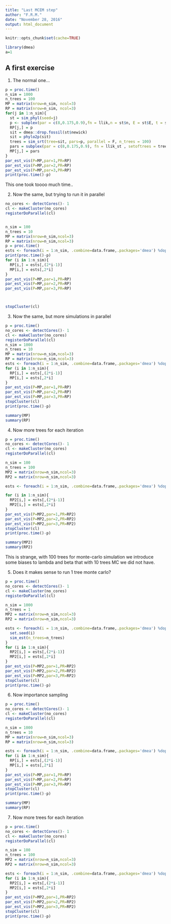```yaml
---
title: "Last MCEM step"
author: "F.R.M."
date: "November 28, 2016"
output: html_document
---
```



```r
knitr::opts_chunk$set(cache=TRUE)
```

```r
library(dmea)
a=1
```

## A first exercise

1. The normal one...

```r

p = proc.time()
n_sim = 1000
n_trees = 100
MP = matrix(nrow=n_sim, ncol=3)
RP = matrix(nrow=n_sim, ncol=3)
for(j in 1:n_sim){
  st = sim_phyl(seed=j)
  p <- subplex(par = c(8,0.175,0.9),fn = llik,n = st$n, E = st$E, t = st$t)$par
  RP[j,] = p
  sit = dmea::drop.fossil(st$newick)
  sit = phylo2p(sit)
  trees = sim_srt(tree=sit, pars=p, parallel = F, n_trees = 100)
  pars = subplex(par = c(8,0.175,0.9), fn = llik_st , setoftrees = trees, impsam = FALSE)$par
  MP[j,] = pars
}
par_est_vis(P=MP,par=1,PR=RP)
par_est_vis(P=MP,par=2,PR=RP)
par_est_vis(P=MP,par=3,PR=RP)
print(proc.time()-p)
```
This one took toooo much time..

2. Now the same, but trying to run it in parallel

```r
no_cores <- detectCores()- 1 
cl <- makeCluster(no_cores)
registerDoParallel(cl)


n_sim = 100
n_trees = 10
MP = matrix(nrow=n_sim,ncol=3)
RP = matrix(nrow=n_sim,ncol=3)
p = proc.time()
ests <- foreach(i = 1:n_sim, .combine=data.frame,.packages='dmea') %dopar% sim_est(n_trees=n_trees)
print(proc.time()-p)
for (i in 1:n_sim){
  RP[i,] = ests[,(2*i-1)]
  MP[i,] = ests[,2*i]
}
par_est_vis(P=MP,par=1,PR=RP)
par_est_vis(P=MP,par=2,PR=RP)
par_est_vis(P=MP,par=3,PR=RP)



stopCluster(cl)
```


3. Now the same, but more simulations in parallel


```r
p = proc.time()
no_cores <- detectCores()- 1 
cl <- makeCluster(no_cores)
registerDoParallel(cl)
n_sim = 1000
n_trees = 10
MP = matrix(nrow=n_sim,ncol=3)
RP = matrix(nrow=n_sim,ncol=3)
ests <- foreach(i = 1:n_sim, .combine=data.frame,.packages='dmea') %dopar% sim_est(n_trees=n_trees,seed=i)
for (i in 1:n_sim){
  RP[i,] = ests[,(2*i-1)]
  MP[i,] = ests[,2*i]
}
par_est_vis(P=MP,par=1,PR=RP)
par_est_vis(P=MP,par=2,PR=RP)
par_est_vis(P=MP,par=3,PR=RP)
stopCluster(cl)
print(proc.time()-p)
```

```r
summary(MP)
summary(RP)
```

4. Now more trees for each iteration 

```r
p = proc.time()
no_cores <- detectCores()- 1 
cl <- makeCluster(no_cores)
registerDoParallel(cl)

n_sim = 100
n_trees = 100
MP2 = matrix(nrow=n_sim,ncol=3)
RP2 = matrix(nrow=n_sim,ncol=3)

ests <- foreach(i = 1:n_sim, .combine=data.frame,.packages='dmea') %dopar% sim_est(n_trees=n_trees)

for (i in 1:n_sim){
  RP2[i,] = ests[,(2*i-1)]
  MP2[i,] = ests[,2*i]
}
par_est_vis(P=MP2,par=1,PR=RP2)
par_est_vis(P=MP2,par=2,PR=RP2)
par_est_vis(P=MP2,par=3,PR=RP2)
stopCluster(cl)
print(proc.time()-p)
```

```r
summary(MP2)
summary(RP2)
```

This is strange, with 100 trees for monte-carlo simulation we introduce some biases to lambda and beta that with 10 trees MC we did not have. 

5. Does it makes sense to run 1 tree monte carlo?

```r
p = proc.time()
no_cores <- detectCores()- 1 
cl <- makeCluster(no_cores)
registerDoParallel(cl)

n_sim = 1000
n_trees = 1
MP2 = matrix(nrow=n_sim,ncol=3)
RP2 = matrix(nrow=n_sim,ncol=3)

ests <- foreach(i = 1:n_sim, .combine=data.frame,.packages='dmea') %dopar% {  
  set.seed(i)
  sim_est(n_trees=n_trees)
}
for (i in 1:n_sim){
  RP2[i,] = ests[,(2*i-1)]
  MP2[i,] = ests[,2*i]
}
par_est_vis(P=MP2,par=1,PR=RP2)
par_est_vis(P=MP2,par=2,PR=RP2)
par_est_vis(P=MP2,par=3,PR=RP2)
stopCluster(cl)
print(proc.time()-p)
```







6. Now importance sampling


```r
p = proc.time()
no_cores <- detectCores()- 1 
cl <- makeCluster(no_cores)
registerDoParallel(cl)

n_sim = 1000
n_trees = 10
MP = matrix(nrow=n_sim,ncol=3)
RP = matrix(nrow=n_sim,ncol=3)

ests <- foreach(i = 1:n_sim, .combine=data.frame,.packages='dmea') %dopar% sim_est(n_trees=n_trees, impsam = TRUE)
for (i in 1:n_sim){
  RP[i,] = ests[,(2*i-1)]
  MP[i,] = ests[,2*i]
}
par_est_vis(P=MP,par=1,PR=RP)
par_est_vis(P=MP,par=2,PR=RP)
par_est_vis(P=MP,par=3,PR=RP)
stopCluster(cl)
print(proc.time()-p)
```

```r
summary(MP)
summary(RP)
```

7. Now more trees for each iteration 

```r
p = proc.time()
no_cores <- detectCores()- 1 
cl <- makeCluster(no_cores)
registerDoParallel(cl)

n_sim = 100
n_trees = 100
MP2 = matrix(nrow=n_sim,ncol=3)
RP2 = matrix(nrow=n_sim,ncol=3)

ests <- foreach(i = 1:n_sim, .combine=data.frame,.packages='dmea') %dopar% sim_est(n_trees=n_trees,impsam=TRUE,seed=i)
for (i in 1:n_sim){
  RP2[i,] = ests[,(2*i-1)]
  MP2[i,] = ests[,2*i]
}
par_est_vis(P=MP2,par=1,PR=RP2)
par_est_vis(P=MP2,par=2,PR=RP2)
par_est_vis(P=MP2,par=3,PR=RP2)
stopCluster(cl)
print(proc.time()-p)
```




